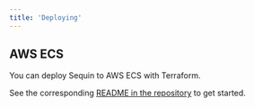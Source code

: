 ```yaml
---
title: 'Deploying'
---
```


## AWS ECS

You can deploy Sequin to AWS ECS with Terraform.

See the corresponding [README in the repository](https://github.com/sequinstream/sequin/tree/main/deploy/aws-ecs/README.md) to get started.

